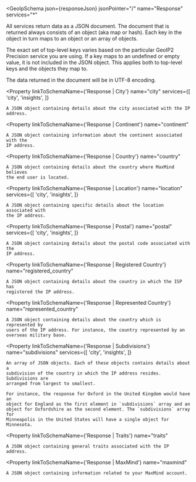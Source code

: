 
<GeoIpSchema
  json={responseJson}
  jsonPointer="/"
  name="Response"
  services="*"
>
  All services return data as a JSON document. The document that is returned
  always consists of an object (aka map or hash). Each key in the object in turn
  maps to an object or an array of objects.

  The exact set of top-level keys varies based on the particular GeoIP2
  Precision service you are using. If a key maps to an undefined or empty value,
  it is not included in the JSON object. This applies both to top-level keys and
  the objects they map to.

  The data returned in the document will be in UTF-8 encoding.

  <Property
    linkToSchemaName={'Response | City'}
    name="city"
    services={[
      'city',
      'insights',
    ]}
  >
    A JSON object containing details about the city associated with the IP
    address.
  </Property>

  <Property
    linkToSchemaName={'Response | Continent'}
    name="continent"
  >
    A JSON object containing information about the continent associated with the
    IP address.
  </Property>

  <Property
    linkToSchemaName={'Response | Country'}
    name="country"
  >
    A JSON object containing details about the country where MaxMind believes
    the end user is located.
  </Property>

  <Property
    linkToSchemaName={'Response | Location'}
    name="location"
    services={[
      'city',
      'insights',
    ]}
  >
    A JSON object containing specific details about the location associated with
    the IP address.
  </Property>

  <Property
    linkToSchemaName={'Response | Postal'}
    name="postal"
    services={[
      'city',
      'insights',
    ]}
  >
    A JSON object containing details about the postal code associated with the
    IP address.
  </Property>

  <Property
    linkToSchemaName={'Response | Registered Country'}
    name="registered_country"
  >
    A JSON object containing details about the country in which the ISP has
    registered the IP address.
  </Property>

  <Property
    linkToSchemaName={'Response | Represented Country'}
    name="represented_country"
  >
    A JSON object containing details about the country which is represented by
    users of the IP address. For instance, the country represented by an
    overseas military base.
  </Property>

  <Property
    linkToSchemaName={'Response | Subdivisions'}
    name="subdivisions"
    services={[
      'city',
      'insights',
    ]}
  >
    An array of JSON objects. Each of these objects contains details about a
    subdivision of the country in which the IP address resides. Subdivisions are
    arranged from largest to smallest.

    For instance, the response for Oxford in the United Kingdom would have an
    object for England as the first element in `subdivisions` array and an
    object for Oxfordshire as the second element. The `subdivisions` array for
    Minneapolis in the United States will have a single object for Minnesota.
  </Property>

  <Property
    linkToSchemaName={'Response | Traits'}
    name="traits"
  >
    A JSON object containing general traits associated with the IP address.
  </Property>

  <Property
    linkToSchemaName={'Response | MaxMind'}
    name="maxmind"
  >
    A JSON object containing information related to your MaxMind account.
  </Property>
</GeoIpSchema>
